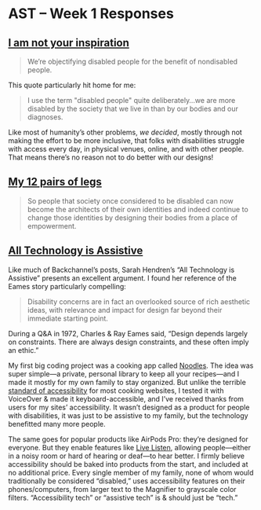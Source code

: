 # AST – Week 1 Responses

## [I am not your inspiration](https://www.ted.com/talks/stella_young_i_m_not_your_inspiration_thank_you_very_much)

> We’re objectifying disabled people for the benefit of nondisabled people.

This quote particularly hit home for me:

> I use the term "disabled people" quite deliberately…we are more disabled by the society that we live in than by our bodies and our diagnoses.

Like most of humanity’s other problems, *we decided*, mostly through not making the effort to be more inclusive, that folks with disabilities struggle with access every day, in physical venues, online, and with other people. That means there’s no reason not to do better with our designs!

## [My 12 pairs of legs](https://www.ted.com/talks/aimee_mullins_changing_my_legs_and_my_mindset)

> So people that society once considered to be disabled can now become the architects of their own identities and indeed continue to change those identities by designing their bodies from a place of empowerment.

## [All Technology is Assistive](https://www.wired.com/2014/10/all-technology-is-assistive/)

Like much of Backchannel’s posts, Sarah Hendren’s “All Technology is Assistive” presents an excellent argument. I found her reference of the Eames story particularly compelling:

> Disability concerns are in fact an overlooked source of rich aesthetic ideas, with relevance and impact for design far beyond their immediate starting point.

During a Q&A in 1972, Charles & Ray Eames said, “Design depends largely on constraints. There are always design constraints, and these often imply an ethic.”

My first big coding project was a cooking app called [Noodles](https://getnoodl.es/). The idea was super simple—a private, personal library to keep all your recipes—and I made it mostly for my own family to stay organized. But unlike the terrible [standard of accessibility](https://www.seriouseats.com/2019/07/cooking-websites-and-accessibility-for-disabled-readers.html) for most cooking websites, I tested it with VoiceOver & made it keyboard-accessible, and I’ve received thanks from users for my sites’ accessibility. It wasn’t designed as a product for people with disabilities, it was just to be assistive to my family, but the technology benefitted many more people.

The same goes for popular products like AirPods Pro: they’re designed for everyone. But they enable features like [Live Listen](https://support.apple.com/en-us/HT209082), allowing people—either in a noisy room or hard of hearing or deaf—to hear better. I firmly believe accessibility should be baked into products from the start, and included at no additional price. Every single member of my family, none of whom would traditionally be considered “disabled,” uses accessibility features on their phones/computers, from larger text to the Magnifier to grayscale color filters. “Accessibility tech” or “assistive tech” is & should just be “tech.”
